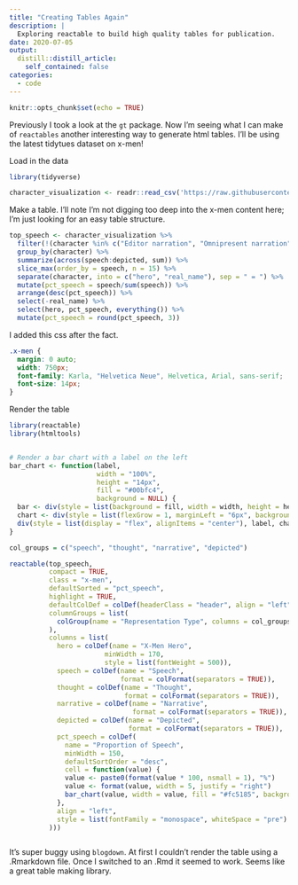 ```yaml
---
title: "Creating Tables Again"
description: |
  Exploring reactable to build high quality tables for publication.
date: 2020-07-05
output:
  distill::distill_article:
    self_contained: false
categories:
  - code
---
```



```r
knitr::opts_chunk$set(echo = TRUE)
```

Previously I took a look at the `gt` package.  Now I'm seeing what I can make of `reactables` another interesting way to generate html tables.  I'll be using the latest tidytues dataset on x-men!

Load in the data

```r
library(tidyverse)
```
 
```r
character_visualization <- readr::read_csv('https://raw.githubusercontent.com/rfordatascience/tidytuesday/master/data/2020/2020-06-30/character_visualization.csv')

```
 
Make a table.  I'll note I'm not digging too deep into the x-men content here; I'm just looking for an easy table structure.

```r
top_speech <- character_visualization %>% 
  filter(!(character %in% c("Editor narration", "Omnipresent narration"))) %>% 
  group_by(character) %>% 
  summarize(across(speech:depicted, sum)) %>% 
  slice_max(order_by = speech, n = 15) %>% 
  separate(character, into = c("hero", "real_name"), sep = " = ") %>% 
  mutate(pct_speech = speech/sum(speech)) %>% 
  arrange(desc(pct_speech)) %>% 
  select(-real_name) %>% 
  select(hero, pct_speech, everything()) %>% 
  mutate(pct_speech = round(pct_speech, 3))
```

I added this css after the fact.

```css

.x-men {
  margin: 0 auto;
  width: 750px;
  font-family: Karla, "Helvetica Neue", Helvetica, Arial, sans-serif;
  font-size: 14px;
}

```

Render the table

```r
library(reactable)
library(htmltools)


# Render a bar chart with a label on the left
bar_chart <- function(label, 
                      width = "100%", 
                      height = "14px", 
                      fill = "#00bfc4", 
                      background = NULL) {
  bar <- div(style = list(background = fill, width = width, height = height))
  chart <- div(style = list(flexGrow = 1, marginLeft = "6px", background = background), bar)
  div(style = list(display = "flex", alignItems = "center"), label, chart)
}

col_groups = c("speech", "thought", "narrative", "depicted")

reactable(top_speech,
          compact = TRUE,
          class = "x-men",
          defaultSorted = "pct_speech",
          highlight = TRUE,
          defaultColDef = colDef(headerClass = "header", align = "left"),
          columnGroups = list(
            colGroup(name = "Representation Type", columns = col_groups)
          ),
          columns = list(
            hero = colDef(name = "X-Men Hero",
                        minWidth = 170,
                        style = list(fontWeight = 500)),
            speech = colDef(name = "Speech",
                            format = colFormat(separators = TRUE)),
            thought = colDef(name = "Thought",
                             format = colFormat(separators = TRUE)),
            narrative = colDef(name = "Narrative",
                               format = colFormat(separators = TRUE)),
            depicted = colDef(name = "Depicted",
                              format = colFormat(separators = TRUE)),
            pct_speech = colDef(
              name = "Proportion of Speech",
              minWidth = 150,
              defaultSortOrder = "desc",
              cell = function(value) {
              value <- paste0(format(value * 100, nsmall = 1), "%")
              value <- format(value, width = 5, justify = "right")
              bar_chart(value, width = value, fill = "#fc5185", background = "#e1e1e1")
            },
            align = "left",
            style = list(fontFamily = "monospace", whiteSpace = "pre")
          )))



```

It's super buggy using `blogdown`.  At first I couldn't render the table using a .Rmarkdown file.  Once I switched to an .Rmd it seemed to work. Seems like a great table making library.